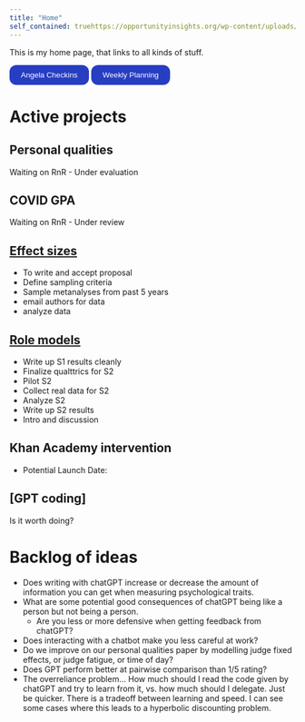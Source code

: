 ```yaml
---
title: "Home"
self_contained: truehttps://opportunityinsights.org/wp-content/uploads/2023/07/CollegeAdmissions_Nontech.pdf?campaign_id=9&emc=edit_nn_20230724&instance_id=98292&nl=the-morning&regi_id=193353144&segment_id=140117&te=1&user_id=3df1c13f67c1cc50465f5cc2ad3445f5
---
```


This is my home page, that links to all kinds of stuff.

<!-- make a button -->
<button onclick="location.href='https://docs.google.com/document/d/1vYE5fymvYNpyUVd9APUqRUy3BS3_jatqYiXHDwDIgfM/edit'" type="button" style="background-color: #273ec2; color: white; padding: 10px 20px;border-radius: 12px;  border: none;">
Angela Checkins
</button>

<button onclick="location.href='https://docs.google.com/spreadsheets/d/1cuRdXy_Ygj9w3IASRL6ZLEFNn8vclvKzmSXdH6ITukI/edit#gid=0'" type="button" style="background-color: #273ec2; color: white; padding: 10px 20px;border-radius: 12px;  border: none;
">
Weekly Planning
</button>

# Active projects

## Personal qualities
Waiting on RnR - Under evaluation

## COVID GPA
Waiting on RnR - Under review

## [Effect sizes](https://lirabenjamin.github.io/effect-size)
- To write and accept proposal
- Define sampling criteria
- Sample metanalyses from past 5 years
- email authors for data
- analyze data

## [Role models](https://lirabenjamin.github.io/rolemodels)
- Write up S1 results cleanly
- Finalize qualttrics for S2
- Pilot S2
- Collect real data for S2
- Analyze S2
- Write up S2 results
- Intro and discussion

## Khan Academy intervention
- Potential Launch Date:  

## [GPT coding]
Is it worth doing?

# Backlog of ideas
- Does writing with chatGPT increase or decrease the amount of information you can get when measuring psychological traits.
- What are some potential good consequences of chatGPT being like a person but not being a person.
  - Are you less or more defensive when getting feedback from chatGPT?
- Does interacting with a chatbot make you less careful at work?
- Do we improve on our personal qualities paper by modelling judge fixed effects, or judge fatigue, or time of day?
- Does GPT perform better at pairwise comparison than 1/5 rating?
- The overreliance problem... How much should I read the code given by chatGPT and try to learn from it, vs. how much should I delegate. Just be quicker. There is a tradeoff between learning and speed. I can see some cases where this leads to a hyperbolic discounting problem.